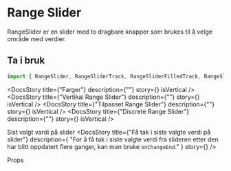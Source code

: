 
<Meta of={RangeSliderStories} />

<DocsContainer>

# Range Slider

RangeSlider er en slider med to dragbare knapper som brukes til å velge område med verdier.

## Ta i bruk

```jsx
import { RangeSlider, RangeSliderTrack, RangeSliderFilledTrack, RangeSliderThumb } from "@kvib/react";
```

<Feedback component="RangeSlider" />

<DocsStory title={"Farger"} description={""} story={<Canvas of={RangeSliderStories.RangeSliderColors} />} isVertical />
<DocsStory
  title={"Vertikal Range Slider"}
  description={""}
  story={<Canvas of={RangeSliderStories.RangeSliderOrientation} />}
  isVertical
/>
<DocsStory
  title={"Tilpasset Range Slider"}
  description={""}
  story={<Canvas of={RangeSliderStories.RangeSliderCustomizing} />}
  isVertical
/>
<DocsStory
  title={"Discrete Range Slider"}
  description={""}
  story={<Canvas of={RangeSliderStories.RangeSliderDiscrete} />}
  isVertical
/>

<DocsHeading>Sist valgt vardi på slider</DocsHeading>
<DocsStory
  title={"Få tak i siste valgte verdi på slider"}
  description={
    "For å få tak i siste valgte verdi fra slideren etter den har blitt oppdatert flere ganger, kan man bruke `onChangeEnd`."
  }
  story={<Source code={RangeSliderStrings} dark />}
/>

<DocsHeading>Props</DocsHeading>
<Canvas of={RangeSliderStories.RangeSlider} />
<Controls of={RangeSliderStories.RangeSlider} />

</DocsContainer>
